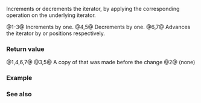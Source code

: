 {{cpp/iterator/basic_const_iterator/title|1=operator++,--,+=,-=}}
{{cpp/iterator/basic_const_iterator/navbar}}
{{dcl begin}}
{{dcl|since=c++23|num=1|
constexpr basic_const_iterator&amp; operator++();
}}
{{dcl|since=c++23|num=2|
constexpr void operator++(int);
}}
{{dcl|since=c++23|num=3|
constexpr basic_const_iterator operator++(int)
    requires std::forward_iterator&lt;Iter&gt;;
}}
{{dcl|since=c++23|num=4|
constexpr basic_const_iterator&amp; operator--()
    requires std::bidirectional_iterator&lt;Iter&gt;;
}}
{{dcl|since=c++23|num=5|
constexpr basic_const_iterator operator--(int)
    requires std::bidirectional_iterator&lt;Iter&gt;;
}}
{{dcl|since=c++23|num=6|1=
constexpr basic_const_iterator&amp; operator+=( difference_type n )
    requires std::random_access_iterator&lt;Iter&gt;;
}}
{{dcl|since=c++23|num=7|1=
constexpr basic_const_iterator&amp; operator-=( difference_type n )
    requires std::random_access_iterator&lt;Iter&gt;;
}}
{{dcl end}}

Increments or decrements the iterator, by applying the corresponding operation on the underlying iterator.

@1-3@ Increments by one.
@4,5@ Decrements by one.
@6,7@ Advances the iterator by {{c|n}} or {{c|-n}} positions respectively.

===Return value===
@1,4,6,7@ {{c|*this}}
@3,5@ A copy of {{c|*this}} that was made before the change
@2@ (none)

===Example===
{{example
|code=
|output=
}}

===See also===
{{dsc begin}}
{{dsc inc|cpp/iterator/adaptor/dsc operator_arith|move_iterator}}
{{dsc end}}